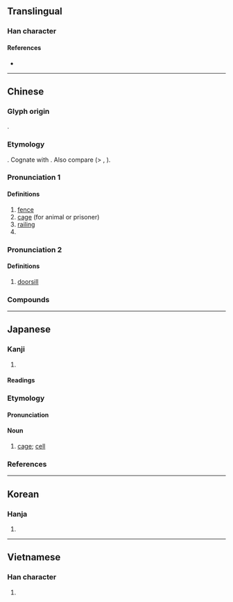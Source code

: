 {{character info/new}}
{{also|槛}}
==Translingual==

===Han character===
{{Han char|rn=75|rad=木|as=14|sn=18|four=48917|canj=DSIT,DSMT|ids=⿰木監}}

====References====
* {{Han ref|kx=0558.470|dkj=15745|dj=0948.160|hdz=21307.140|uh=6ABB|ud=27323|bh=C265|bd=49765}}

----

==Chinese==
{{zh-forms|s=槛}}

===Glyph origin===
{{Han etym}}
{{Han compound|木|監|ls=psc|c1=s|c2=p}}.

===Etymology===
{{inh|zh|sit-pro|*kram||fence, garden}}. Cognate with {{cog|my|ခြံ||fence; garden; to surround}}. Also compare {{cog|bo|ཁྲམ||notched wood}} (> {{m|bo|ཁྲམ་ཁ||cut, notch [in wood]}}, {{m|bo|ཁྲམ་ཤིང||tallystick}}).

===Pronunciation 1===
{{zh-pron
|m=jiàn
|c=haam5
|md=kāng
|mc=y
|oc=y
|cat=n
}}

====Definitions====
{{zh-hanzi}}

# [[fence]]
# [[cage]] (for animal or prisoner)
# [[railing]]
# {{zh-alt-form|*艦|warship}}

===Pronunciation 2===
{{zh-pron
|m=kǎn,er=y
|c=laam6
|md=kāng
|w=2khe
|cat=n
}}

====Definitions====
{{zh-hanzi}}

# [[doorsill]]
#: {{zh-x|門檻|doorsill}}

===Compounds===
{{zh-der|圈檻|對了檻兒|攀庭檻|朱雲折檻|檻檻|檻猿籠鳥|檻車|窗檻|籠鳥檻猿|老門檻|軒檻|鐵門檻|門檻|門檻條款|隔門檻兒}}

----

==Japanese==

===Kanji===
{{ja-kanji|grade=|rs=木14}}

# {{defn|lang=ja|sort=木14}}

====Readings====
{{ja-readings
|goon=げん<けん<げむ
|kanon=かん<かん<かむ
|kun=おり-<をり-, てすり, いたがこ-い<いたがこ-ひ, おばしま
}}

===Etymology===
{{wikipedia|lang=ja}}
{{ja-kanjitab|おり|yomi=k}}
{{rfe|ja}}

====Pronunciation====
{{ja-pron|acc=2|おり|acc_ref=DJR}}

====Noun====
{{ja-noun|おり|hhira=をり}}

# [[cage]]; [[cell]]
#: {{ja-usex|その第四号の'''檻'''の中には、一体どんな生き物が入っていたのだろうか？|その だい-よん-ごう の '''おり''' の なか に は、いったい どんな いきもの が はいっていた の だろう か？|Exactly what kind of animal was within the fourth '''cage'''?|ref=[http://www.aozora.gr.jp/cards/000160/files/1258_40525.html]}}

===References===
<references />

----

==Korean==

===Hanja===
{{ko-hanja|hangeul=함|eumhun=|rv=ham|mr=ham|y=ham}}

# {{defn|lang=ko|sort=木14}}

----

==Vietnamese==

===Han character===
{{vi-readings|rs=木14| hanviet = [[giám]], [[hạm]], [[hậm]], [[tràm]], [[cạm]]}}

# {{defn|lang=vi|sort=木14}}